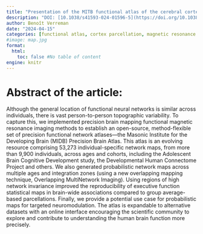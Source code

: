 ```yaml
---
title: "Presentation of the MITB functional atlas of the cerebral cortex"
description: "DOI: [10.1038/s41593-024-01596-5](https://doi.org/10.1038/s41593-024-01596-5){target='_blank'}"
author: Benoît Verreman
date: "2024-04-15"
categories: [functional atlas, cortex parcellation, magnetic resonance imaging]
#image: map.jpg
format:
  html:
    toc: false #No table of content
engine: knitr
---
```


# Abstract of the article:

Although the general location of functional neural networks is similar across individuals, there is vast person-to-person topographic variability. To capture this, we implemented precision brain mapping functional magnetic resonance imaging methods to establish an open-source, method-flexible set of precision functional network atlases—the Masonic Institute for the Developing Brain (MIDB) Precision Brain Atlas. This atlas is an evolving resource comprising 53,273 individual-specific network maps, from more than 9,900 individuals, across ages and cohorts, including the Adolescent Brain Cognitive Development study, the Developmental Human Connectome Project and others. We also generated probabilistic network maps across multiple ages and integration zones (using a new overlapping mapping technique, Overlapping MultiNetwork Imaging). Using regions of high network invariance improved the reproducibility of executive function statistical maps in brain-wide associations compared to group average-based parcellations. Finally, we provide a potential use case for probabilistic maps for targeted neuromodulation. The atlas is expandable to alternative datasets with an online interface encouraging the scientific community to explore and contribute to understanding the human brain function more precisely.
        